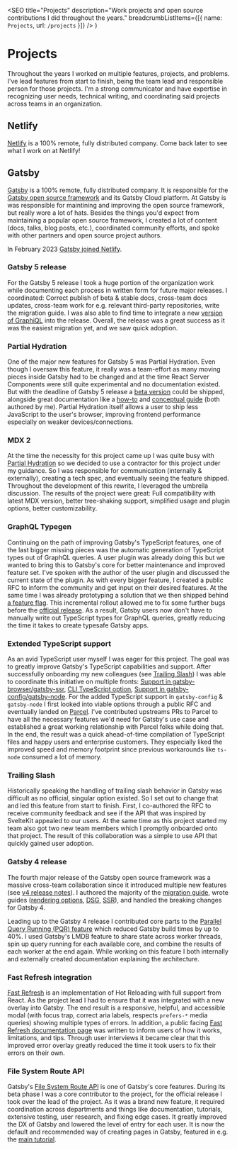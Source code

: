 
  <SEO
    title="Projects"
    description="Work projects and open source contributions I did throughout the years."
    breadcrumbListItems={[{ name: `Projects`, url: `/projects` }]}
  />
)


# Projects

Throughout the years I worked on multiple features, projects, and problems. I've lead features from start to finish, being the team lead and responsible person for those projects. I'm a strong communicator and have expertise in recognizing user needs, technical writing, and coordinating said projects across teams in an organization.

## Netlify

[Netlify](https://www.netlify.com/) is a 100% remote, fully distributed company. Come back later to see what I work on at Netlify!

## Gatsby

[Gatsby](https://www.gatsbyjs.com/) is a 100% remote, fully distributed company. It is responsible for the [Gatsby open source framework](https://github.com/gatsbyjs/gatsby) and its Gatsby Cloud platform. At Gatsby is was responsible for maintining and improving the open source framework, but really wore a lot of hats. Besides the things you'd expect from maintaining a popular open source framework, I created a lot of content (docs, talks, blog posts, etc.), coordinated community efforts, and spoke with other partners and open source project authors.

In February 2023 [Gatsby joined Netlify](https://www.gatsbyjs.com/blog/gatsby-is-joining-netlify/).

### Gatsby 5 release

For the Gatsby 5 release I took a huge portion of the organization work while documenting each process in written form for future major releases. I coordinated: Correct publish of beta & stable docs, cross-team docs updates, cross-team work for e.g. relevant third-party repositories, write the migration guide. I was also able to find time to integrate a new [version of GraphiQL](https://www.gatsbyjs.com/docs/reference/release-notes/v5.0/#graphiql-v2) into the release. Overall, the release was a great success as it was the easiest migration yet, and we saw quick adoption.

### Partial Hydration

One of the major new features for Gatsby 5 was Partial Hydration. Even though I oversaw this feature, it really was a team-effort as many moving pieces inside Gatsby had to be changed and at the time React Server Components were still quite experimental and no documentation existed. But with the deadline of Gatsby 5 release a [beta version](https://www.gatsbyjs.com/docs/reference/release-notes/v5.0/#partial-hydration-beta) could be shipped, alongside great documentation like a [how-to](https://www.gatsbyjs.com/docs/how-to/performance/partial-hydration/) and [conceptual guide](https://www.gatsbyjs.com/docs/conceptual/partial-hydration/) (both authored by me). Partial Hydration itself allows a user to ship less JavaScript to the user's browser, improving frontend performance especially on weaker devices/connections.

### MDX 2

At the time the necessity for this project came up I was quite busy with [Partial Hydration](#partial-hydration) so we decided to use a contractor for this project under my guidance. So I was responsible for communication (internally & externally), creating a tech spec, and eventually seeing the feature shipped. Throughout the development of this rewrite, I leveraged the umbrella discussion. The results of the project were great: Full compatibility with latest MDX version, better tree-shaking support, simplified usage and plugin options, better customizability.

### GraphQL Typegen

Continuing on the path of improving Gatsby's TypeScript features, one of the last bigger missing pieces was the automatic generation of TypeScript types out of GraphQL queries. A user plugin was already doing this but we wanted to bring this to Gatsby's core for better maintenance and improved feature set. I've spoken with the author of the user plugin and discussed the current state of the plugin. As with every bigger feature, I created a public RFC to inform the community and get input on their desired features. At the same time I was already prototyping a solution that we then shipped behind [a feature flag](https://www.gatsbyjs.com/docs/reference/release-notes/v4.14/#experimental-graphql-typegen). This incremental rollout allowed me to fix some further bugs before the [official release](https://www.gatsbyjs.com/docs/how-to/local-development/graphql-typegen/). As a result, Gatsby users now don't have to manually write out TypeScript types for GraphQL queries, greatly reducing the time it takes to create typesafe Gatsby apps.

### Extended TypeScript support

As an avid TypeScript user myself I was eager for this project. The goal was to greatly improve Gatsby's TypeScript capabilities and support. After successfully onboarding my new colleagues (see [Trailing Slash](#trailing-slash)) I was able to coordinate this initiative on multiple fronts: [Support in gatsby-browser/gatsby-ssr](https://www.gatsbyjs.com/docs/reference/release-notes/v4.8/#support-for-typescript-in-gatsby-browser-and-gatsby-ssr), [CLI TypeScript option](https://www.gatsbyjs.com/docs/reference/release-notes/v4.8/#new-typescript-option-when-creating-gatsby-projects-from-the-cli), [Support in gatsby-config/gatsby-node](https://www.gatsbyjs.com/docs/reference/release-notes/v4.9/#support-for-typescript-in-gatsby-config-and-gatsby-node). For the added TypeScript support in `gatsby-config` & `gatsby-node` I first looked into viable options through a public RFC and eventually landed on [Parcel](https://parceljs.org/). I've contributed upstreams PRs to Parcel to have all the necessary features we'd need for Gatsby's use case and established a great working relationship with Parcel folks while doing that. In the end, the result was a quick ahead-of-time compilation of TypeScript files and happy users and enterprise customers. They especially liked the improved speed and memory footprint since previous workarounds like `ts-node` consumed a lot of memory.

### Trailing Slash

Historically speaking the handling of trailing slash behavior in Gatsby was difficult as no official, singular option existed. So I set out to change that and led this feature from start to finish. First, I co-authored the RFC to receive community feedback and see if the API that was inspired by SvelteKit appealed to our users. At the same time as this project started my team also got two new team members which I promptly onboarded onto that project. The result of this collaboration was a simple to use API that quickly gained user adoption.

### Gatsby 4 release

The fourth major release of the Gatsby open source framework was a massive cross-team collaboration since it introduced multiple new features (see [v4 release notes](https://www.gatsbyjs.com/docs/reference/release-notes/v4.0/)). I authored the majority of the [migration guide](https://www.gatsbyjs.com/docs/reference/release-notes/migrating-from-v3-to-v4/), wrote guides ([rendering options](https://www.gatsbyjs.com/docs/conceptual/rendering-options/), [DSG](https://www.gatsbyjs.com/docs/how-to/rendering-options/using-deferred-static-generation/), [SSR](https://www.gatsbyjs.com/docs/how-to/rendering-options/using-server-side-rendering/)), and handled the breaking changes for Gatsby 4.

Leading up to the Gatsby 4 release I contributed core parts to the [Parallel Query Running (PQR) feature](https://www.gatsbyjs.com/docs/reference/release-notes/v4.0/#parallel-query-running) which reduced Gatsby build times by up to 40%. I used Gatsby's LMDB feature to share state across worker threads, spin up query running for each available core, and combine the results of each worker at the end again. While working on this feature I both internally and externally created documentation explaining the architecture.


### Fast Refresh integration

[Fast Refresh](https://www.npmjs.com/package/react-refresh) is an implementation of Hot Reloading with full support from React. As the project lead I had to ensure that it was integrated with a new overlay into Gatsby. The end result is a responsive, helpful, and accessible modal (with focus trap, correct aria labels, respects `prefers-*` media queries) showing multiple types of errors. In addition, a public facing [Fast Refresh documentation page](https://www.gatsbyjs.com/docs/reference/local-development/fast-refresh/) was written to inform users of how it works, limitations, and tips. Through user interviews it became clear that this improved error overlay greatly reduced the time it took users to fix their errors on their own.



### File System Route API

Gatsby's [File System Route API](https://www.gatsbyjs.com/docs/reference/routing/file-system-route-api/) is one of Gatsby's core features. During its beta phase I was a core contributor to the project, for the official release I took over the lead of the project. As it was a brand new feature, it required coordination across departments and things like documentation, tutorials, extensive testing, user research, and fixing edge cases. It greatly improved the DX of Gatsby and lowered the level of entry for each user. It is now the default and recommended way of creating pages in Gatsby, featured in e.g. the [main tutorial](https://www.gatsbyjs.com/docs/tutorial/part-6/).


